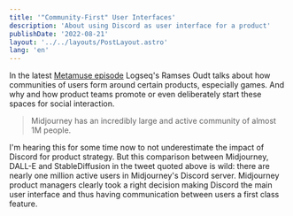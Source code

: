 ```yaml
---
title: '"Community-First" User Interfaces'
description: 'About using Discord as user interface for a product'
publishDate: '2022-08-21'
layout: '../../layouts/PostLayout.astro'
lang: 'en'
---
```



In the latest [Metamuse episode](https://museapp.com/podcast/62-community/) Logseq's Ramses Oudt talks about how communities of users form around certain products, especially games. And why and how product teams promote or even deliberately start these spaces for social interaction. 

<Blockquote author='@fabianstelzer' url='https://twitter.com/fabianstelzer/status/1561019342451531776'>Midjourney has an incredibly large and active community of almost 1M people.</Blockquote>

I'm hearing this for some time now to not underestimate the impact of Discord for product strategy. But this comparison between Midjourney, DALL-E and StableDiffusion in the tweet quoted above is wild: there are nearly one million active users in Midjourney's Discord server.
Midjourney product managers clearly took a right decision making Discord the main user interface and thus having communication between users a first class feature.

